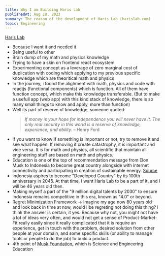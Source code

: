 ```yaml
---
title: Why I am Building Haris Lab
publishedAt: Aug 18, 2023
summary: The reason of the development of Haris Lab (harislab.com)
topic: Engineering
---
```


[Haris Lab](https://www.harislab.com)

- Because I want it and needed it
- Being useful to other
- Brain dump of my math and physics knowledge
- Trying to have a skin on frontend react ecosystem
- Experimenting concept as a leverage of zero marginal cost of duplication with coding which applying to my previous specific knowledge which are theoritical math and physics
- In the journey, i found the alighment with math, physics and code with reactjs (functional components) which is function. All of them have function concept, which make this knowledge transferable. (But to make a usefull app (web app) with this kind stack of knowledge, there is so many small things to know and apply, more than function)
- Well its part of reserve of knowledge, someone quoted:
  > _If money is your hope for independence you will never have it. The only real security in this world is a reserve of knowledge, experience, and ability._ – Henry Ford
- If you want to know if something is important or not, try to remove it and see what happen. If removing it create catastrophy, it is important and vice versa. It is for math and physics, all scientific that maintain all engineering stuff are based on math and physics.
- Education is one of the top of recommendation message from Elon Musk to Indonesia to become great country alongside with internet connectivity and participating in creation of sustainable energy. [Source](https://www.youtube.com/watch?v=gkBvFB9jfVo)
- Indonesia aspires to become "Developed Country" by its 100th anniversary in 2045. At that time, I want Haris Lab to be a part of it, and I will be 46 years old then.
- Making myself a part of the "9 million digital talents by 2030" to ensure Indonesia remains competitive in this era, known as "4.0" or beyond.
- Regret Minimization Framework -> Imagine my age now 80 years old and look back in time at now, would I be regreting not doing this thing? I think the answer is certain, it yes. Because why not, you might not have a lot of ideas very often, and would not get a sense of Product-Market-Fit really easily since it really complicated that it is require an experience, get in touch with the problem, desired solution from other people at your domain, and some specific skills (or ability to manage tools or people to do the job) to build a product.
- 4th point of [Musk Foundation](https://www.muskfoundation.org/), which is  Science and Engineering Education